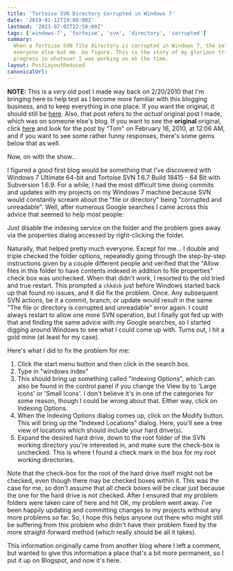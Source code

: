 ```yaml
---
title: 'Tortoise SVN Directory Corrupted in Windows 7'
date: '2019-01-12T19:00:00Z'
lastmod: '2023-07-02T22:50:00Z'
tags: ['windows-7', 'tortoise', 'svn', 'directory', 'corrupted']
summary:
  When a Tortoise SVN file directory is corrupted in Windows 7, the solutions that Google produces work for
  everyone else but me. Go figure. This is the story of my glorious triumph over Tortoise's efforts to thwart my
  progress in whatever I was working on at the time.
layout: PostLayoutReduced
canonicalUrl:
---
```


**NOTE:** This is a _very_ old post I made way back on 2/20/2010 that I'm bringing here to help test as I become
more familiar with this blogging business, and to keep everything in one place. If you want the original, it should
still be [here](https://tomizechsterson.blogspot.com/2010/02/tortoise-svn-file-or-directory-is.html). Also, that post
refers to the _actual_ original post I made, which was on someone else's blog. If you want to see the **original**
original, click [here](https://web.archive.org/web/20120126125715/http://schleichermann.wordpress.com:80/2009/12/09/svn-tortoisesvn-cant-move-the-file-or-directory-is-corrupted-and-unreadable-windows-7/)
and look for the post by "Tom" on February 16, 2010, at 12:06 AM, and if you want to see some rather funny responses,
there's some gems below that as well.

Now, on with the show...

I figured a good first blog would be something that I've discovered with Windows 7 Ultimate 64-bit and Tortoise SVN
1.6.7 Build 18415 - 64 Bit with Subversion 1.6.9. For a while, I had the most difficult time doing commits and updates
with my projects on my Windows 7 machine because SVN would constantly scream about the "file or directory" being
"corrupted and unreadable". Well, after numerous Google searches I came across this advice that seemed to help most
people:

Just disable the indexing service on the folder and the problem goes away via the properties dialog accessed by
right-clicking the folder.

Naturally, that helped pretty much everyone. Except for me... I double and triple checked the folder options, repeatedly
going through the step-by-step instructions given by a couple different people and verified that the "Allow files in
this folder to have contents indexed in addition to file properties" check box was unchecked. When that didn't work, I
resorted to the old tried and true restart. This prompted a `chkdsk` just before Windows started back up that found no
issues, and it did fix the problem. Once. Any subsequent SVN actions, be it a commit, branch, or update would result in
the same "The file or directory is corrupted and unreadable" error again. I could always restart to allow one more SVN
operation, but I finally got fed up with that and finding the same advice with my Google searches, so I started digging
around Windows to see what I could come up with. Turns out, I hit a gold mine (at least for my case).

Here's what I did to fix the problem for me:

1. Click the start menu button and then click in the search box.
2. Type in "windows index"
3. This should bring up something called "Indexing Options", which can also be found in the control panel if you change
   the View by to 'Large Icons' or 'Small Icons'. I don't believe it's in one of the categories for some reason, though I
   could be wrong about that. Either way, click on Indexing Options.
4. When the Indexing Options dialog comes up, click on the Modify button. This will bring up the "Indexed Locations"
   dialog. Here, you'll see a tree view of locations which should include your hard drive(s).
5. Expand the desired hard drive, down to the root folder of the SVN working directory you're interested in, and make
   sure the check-box is unchecked. This is where I found a check mark in the box for my root working directories.

Note that the check-box for the root of the hard drive itself might not be checked, even though there may be checked
boxes within it. This was the case for me, so don't assume that all check boxes will be clear just because the one for
the hard drive is not checked. After I ensured that my problem folders were taken care of here and hit OK, my problem
went away. I've been happily updating and committing changes to my projects without any more problems so far. So, I
hope this helps anyone out there who might still be suffering from this problem who didn't have their problem fixed by
the more straight-forward method (which really should be all it takes).

This information originally came from another blog where I left a comment, but wanted to give this information a place
that's a bit more permanent, so I put it up on Blogspot, and now it's here.
